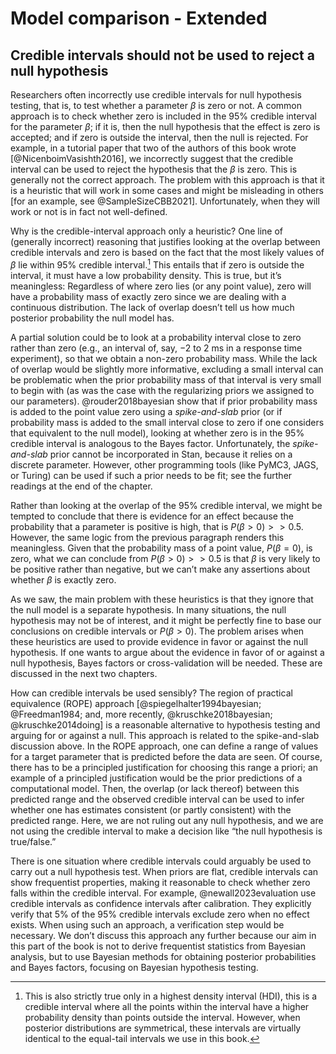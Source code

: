 # Model comparison - Extended


## Credible intervals should not be used to reject a null hypothesis {#app-null}

Researchers often incorrectly use \index{Credible intervals for null hypothesis testing} credible intervals for null hypothesis testing, that is, to test whether a parameter $\beta$ is zero or not. A common approach is to check whether zero is included in the 95\% credible interval for the parameter $\beta$; if it is, then the null hypothesis that the effect is zero is accepted; and if zero is outside the interval, then the null is rejected. For example, in a  tutorial paper that two of the authors of this book wrote [@NicenboimVasishth2016], we incorrectly suggest that the credible interval can be used to reject the hypothesis that the $\beta$ is zero. This is generally not the correct approach. 
The problem with this approach is that it is a  heuristic that will work in some cases and might be misleading in others [for an example, see @SampleSizeCBB2021]. Unfortunately, when they will work or not is in fact not well-defined.

Why is the credible-interval approach only a \index{Heuristic} heuristic?
One line of (generally incorrect) reasoning that justifies looking at the overlap between credible intervals and zero is based on the fact that the most likely values of $\beta$ lie within 95% credible interval.^[This is also strictly true only in a highest density interval (HDI), this is a credible interval where all the points within the interval have a higher probability density than points outside the interval. However,  when posterior distributions are symmetrical, these intervals are virtually identical to the equal-tail intervals we use in this book.] This entails that if zero is outside the interval, it must have a low probability density. This is true, but it's meaningless: Regardless of where zero lies (or any point value), zero will have a probability mass of exactly zero since we are dealing with a continuous distribution.
The lack of overlap doesn't tell us how much posterior probability the null model has. 

A partial solution could be to look at a probability interval close to zero rather than zero (e.g., an interval of, say, $-2$ to $2$ ms in a response time experiment), so that we obtain a non-zero probability mass. While the lack of overlap would be slightly more informative, excluding a small interval can be problematic when the prior probability mass of that interval is very small to begin with (as was the case with the regularizing priors we assigned to our parameters). @rouder2018bayesian show that if prior probability mass is added to the point value zero using a \index{Spike-and-slab prior} *spike-and-slab* prior (or if probability mass is  added to the small interval close to zero if one considers that equivalent to the null model), looking at whether zero is in the 95% credible interval is analogous to the Bayes factor. Unfortunately, the *spike-and-slab* prior cannot be incorporated in Stan, because it relies on a discrete parameter. However, other programming tools (like PyMC3, JAGS, or Turing) can be used if such a prior needs to be fit; see the further readings at the end of the chapter.

Rather than looking at the overlap of the 95% credible interval, we might be tempted to conclude that there is evidence for an effect because the probability that a parameter is positive is high, that is $P(\beta > 0) >> 0.5$. However, the same logic from the previous paragraph renders this meaningless. Given that the probability mass of a point value, $P(\beta = 0)$, is zero, what we can conclude from $P(\beta > 0) >> 0.5$ is that $\beta$ is very likely to be positive rather than negative, but we can't make any assertions about whether $\beta$ is exactly zero. 

As we saw, the main problem with these heuristics is that they ignore that the \index{Null model} null model is a separate hypothesis. In many situations, the null hypothesis may not be of interest, and it might be perfectly fine to base our conclusions on credible intervals or $P(\beta > 0)$. The problem arises when these heuristics are used to provide \index{Evidence in favor or against the null hypothesis} evidence in favor or against the null hypothesis. If one wants to argue about the evidence in favor of or against a null hypothesis, Bayes factors or cross-validation will be needed. These are discussed in the next two chapters.

How can credible intervals be used sensibly? The \index{Region of practical equivalence} region of practical equivalence \index{ROPE} (ROPE) approach [@spiegelhalter1994bayesian; @Freedman1984; and, more recently, @kruschke2018bayesian; @kruschke2014doing] is a reasonable alternative to hypothesis testing and arguing for or against a null. This approach is related to the spike-and-slab discussion above. In the ROPE approach, one can define a range of values for a target parameter that is predicted before the data are seen. Of course, there has to be a principled justification for choosing this range a priori; an example of a principled justification would be the prior predictions of a computational model. Then, the overlap (or lack thereof) between this predicted range and the observed credible interval can be used to infer whether one has estimates consistent (or partly consistent) with the predicted range. Here, we are not ruling out any null hypothesis, and we are not using the credible interval to make a decision like "the null hypothesis is true/false."  

There is one situation where credible intervals could arguably be used to carry out a null hypothesis test. When priors are flat, credible intervals can show frequentist properties, making it reasonable to check whether zero falls within the credible interval. For example, @newall2023evaluation use credible intervals as confidence intervals after calibration. They explicitly verify that 5% of the 95% credible intervals exclude zero when no effect exists. When using such an approach, a verification step would be necessary. We don't discuss this approach any further because our aim in this part of the book is not to derive frequentist statistics from Bayesian analysis, but to use Bayesian methods for obtaining posterior probabilities and Bayes factors, focusing on Bayesian hypothesis testing.

